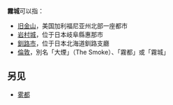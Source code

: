 '''霧城'''可以指：
* [[旧金山|旧金山]]，美国加利福尼亚州北部一座都市
* [[岩村城|岩村城]]，位于日本岐阜縣惠那市
* [[釧路市|釧路市]]，位于日本北海道釧路支廳
* [[倫敦|倫敦]]，別名「大煙」（The Smoke）、「霧都」或「霧城」

== 另见 ==

* [[雾都|雾都]]

{{disambig|Cat=二字地名消歧義}}